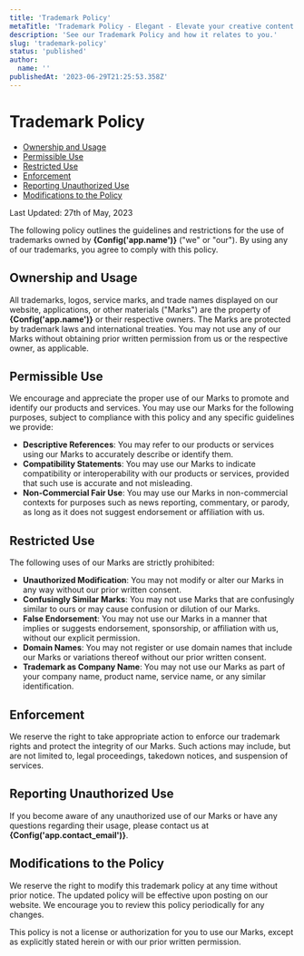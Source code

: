 ```yaml
---
title: 'Trademark Policy'
metaTitle: 'Trademark Policy - Elegant - Elevate your creative content.'
description: 'See our Trademark Policy and how it relates to you.'
slug: 'trademark-policy'
status: 'published'
author:
  name: ''
publishedAt: '2023-06-29T21:25:53.358Z'
---
```



<div classname="px-4 sm:px-6 md:px-8 relative max-w-5xl mx-auto pt-20 sm:pt-24 lg:pt-32 pb-20 sm:pb-24 lg:pb-32"><h1 classname="text-slate-900 font-extrabold text-4xl sm:text-5xl lg:text-6xl tracking-tight text-center dark:text-white" id="trademark-policy"> Trademark Policy </h1></div>

- [Ownership and Usage](#ownership-and-usage)
- [Permissible Use](#permissible-use)
- [Restricted Use](#restricted-use)
- [Enforcement](#enforcement)
- [Reporting Unauthorized Use](#reporting-unauthorized-use)
- [Modifications to the Policy](#modifications-to-the-policy)

<!-- -->

Last Updated: 27th of May, 2023

The following policy outlines the guidelines and restrictions for the use of trademarks owned by **{Config('app.name')}** ("we" or "our"). By using any of our trademarks, you agree to comply with this policy.

##  Ownership and Usage 

All trademarks, logos, service marks, and trade names displayed on our website, applications, or other materials ("Marks") are the property of **{Config('app.name')}** or their respective owners. The Marks are protected by trademark laws and international treaties. You may not use any of our Marks without obtaining prior written permission from us or the respective owner, as applicable.

##  Permissible Use 

We encourage and appreciate the proper use of our Marks to promote and identify our products and services. You may use our Marks for the following purposes, subject to compliance with this policy and any specific guidelines we provide:

- **Descriptive References**: You may refer to our products or services using our Marks to accurately describe or identify them.
- **Compatibility Statements**: You may use our Marks to indicate compatibility or interoperability with our products or services, provided that such use is accurate and not misleading.
- **Non-Commercial Fair Use**: You may use our Marks in non-commercial contexts for purposes such as news reporting, commentary, or parody, as long as it does not suggest endorsement or affiliation with us.

<!-- -->

##  Restricted Use 

The following uses of our Marks are strictly prohibited:

- **Unauthorized Modification**: You may not modify or alter our Marks in any way without our prior written consent.
- **Confusingly Similar Marks**: You may not use Marks that are confusingly similar to ours or may cause confusion or dilution of our Marks.
- **False Endorsement**: You may not use our Marks in a manner that implies or suggests endorsement, sponsorship, or affiliation with us, without our explicit permission.
- **Domain Names**: You may not register or use domain names that include our Marks or variations thereof without our prior written consent.
- **Trademark as Company Name**: You may not use our Marks as part of your company name, product name, service name, or any similar identification.

<!-- -->

##  Enforcement 

We reserve the right to take appropriate action to enforce our trademark rights and protect the integrity of our Marks. Such actions may include, but are not limited to, legal proceedings, takedown notices, and suspension of services.

##  Reporting Unauthorized Use 

If you become aware of any unauthorized use of our Marks or have any questions regarding their usage, please contact us at **{Config('app.contact\_email')}**.

##  Modifications to the Policy 

We reserve the right to modify this trademark policy at any time without prior notice. The updated policy will be effective upon posting on our website. We encourage you to review this policy periodically for any changes.

This policy is not a license or authorization for you to use our Marks, except as explicitly stated herein or with our prior written permission.

